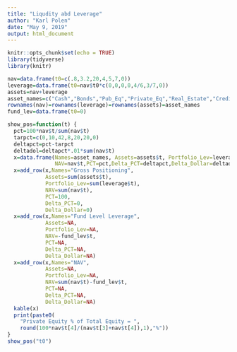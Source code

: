 ```yaml
---
title: "Liqudity abd Leverage"
author: "Karl Polen"
date: "May 9, 2019"
output: html_document
---
```


```r
knitr::opts_chunk$set(echo = TRUE)
library(tidyverse)
library(knitr)
```

```r
nav=data.frame(t0=c(.8,3.2,20,4,5,7,0))
leverage=data.frame(t0=nav$t0*c(0,0,0,0,4/6,3/7,0))
assets=nav+leverage
asset_names=c("Cash","Bonds","Pub_Eq","Private_Eq","Real_Estate","Credit","Other")
rownames(nav)=rownames(leverage)=rownames(assets)=asset_names
fund_lev=data.frame(t0=0)
```

```r
show_pos=function(t) {
  pct=100*nav$t/sum(nav$t)
  tarpct=c(0,10,42,8,20,20,0)
  deltapct=pct-tarpct
  deltadol=deltapct*.01*sum(nav$t)
  x=data.frame(Names=asset_names, Assets=assets$t, Portfolio_Lev=leverage$t,
               NAV=nav$t,PCT=pct,Delta_PCT=deltapct,Delta_Dollar=deltadol)
  x=add_row(x,Names="Gross Positioning",
            Assets=sum(assets$t),
            Portfolio_Lev=sum(leverage$t),
            NAV=sum(nav$t),
            PCT=100,
            Delta_PCT=0,
            Delta_Dollar=0)
  x=add_row(x,Names="Fund Level Leverage",
            Assets=NA,
            Portfolio_Lev=NA,
            NAV=-fund_lev$t,
            PCT=NA,
            Delta_PCT=NA,
            Delta_Dollar=NA)
  x=add_row(x,Names="NAV",
            Assets=NA,
            Portfolio_Lev=NA,
            NAV=sum(nav$t)-fund_lev$t,
            PCT=NA,
            Delta_PCT=NA,
            Delta_Dollar=NA)
  kable(x)
  print(paste0(
    "Private Equity % of Total Equity = ",
    round(100*nav$t[4]/(nav$t[3]+nav$t[4]),1),"%"))
}
show_pos("t0")
```